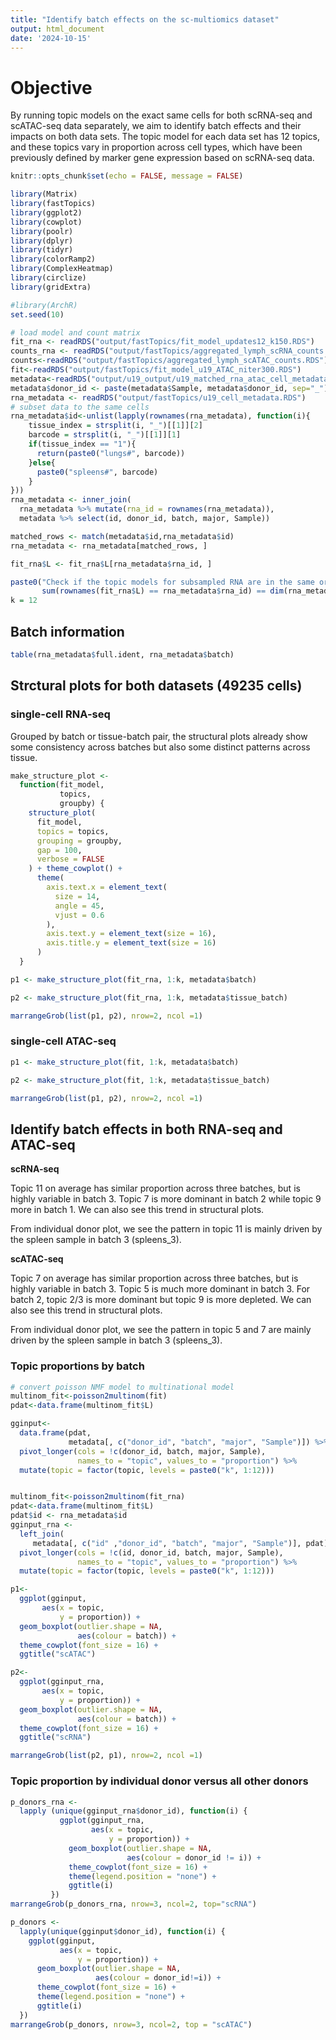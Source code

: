 ```yaml
---
title: "Identify batch effects on the sc-multiomics dataset"
output: html_document
date: '2024-10-15'
---
```


# Objective

By running topic models on the exact same cells for both scRNA-seq and scATAC-seq data separately, we aim to identify batch effects and their impacts on both data sets. The topic model for each data set has 12 topics, and these topics vary in proportion across cell types, which have been previously defined by marker gene expression based on scRNA-seq data.

```r
knitr::opts_chunk$set(echo = FALSE, message = FALSE)

library(Matrix)
library(fastTopics)
library(ggplot2)
library(cowplot)
library(poolr)
library(dplyr)
library(tidyr)
library(colorRamp2)
library(ComplexHeatmap)
library(circlize)
library(gridExtra)

#library(ArchR)
set.seed(10)
```

```r
# load model and count matrix
fit_rna <- readRDS("output/fastTopics/fit_model_updates12_k150.RDS")
counts_rna <- readRDS("output/fastTopics/aggregated_lymph_scRNA_counts.RDS")
counts<-readRDS("output/fastTopics/aggregated_lymph_scATAC_counts.RDS")
fit<-readRDS("output/fastTopics/fit_model_u19_ATAC_niter300.RDS")
metadata<-readRDS("output/u19_output/u19_matched_rna_atac_cell_metadata.RDS")
metadata$donor_id <- paste(metadata$Sample, metadata$donor_id, sep="_")
rna_metadata <- readRDS("output/fastTopics/u19_cell_metadata.RDS")
# subset data to the same cells 
rna_metadata$id<-unlist(lapply(rownames(rna_metadata), function(i){
    tissue_index = strsplit(i, "_")[[1]][2]
    barcode = strsplit(i, "_")[[1]][1]
    if(tissue_index == "1"){
      return(paste0("lungs#", barcode))
    }else{
      paste0("spleens#", barcode)
    }
}))
rna_metadata <- inner_join(
  rna_metadata %>% mutate(rna_id = rownames(rna_metadata)), 
  metadata %>% select(id, donor_id, batch, major, Sample))

matched_rows <- match(metadata$id,rna_metadata$id)
rna_metadata <- rna_metadata[matched_rows, ]

fit_rna$L <- fit_rna$L[rna_metadata$rna_id, ]

paste0("Check if the topic models for subsampled RNA are in the same order as ATAC-seq metadata matrix: ",
       sum(rownames(fit_rna$L) == rna_metadata$rna_id) == dim(rna_metadata)[1])
k = 12
```


## Batch information
```r
table(rna_metadata$full.ident, rna_metadata$batch)
```

## Strctural plots for both datasets (49235 cells)

### single-cell RNA-seq 

Grouped by batch or tissue-batch pair, the structural plots already show some consistency across batches but also some distinct patterns  across tissue.
```r
make_structure_plot <-
  function(fit_model,
           topics,
           groupby) {
    structure_plot(
      fit_model,
      topics = topics,
      grouping = groupby,
      gap = 100,
      verbose = FALSE
    ) + theme_cowplot() +
      theme(
        axis.text.x = element_text(
          size = 14,
          angle = 45,
          vjust = 0.6
        ),
        axis.text.y = element_text(size = 16),
        axis.title.y = element_text(size = 16)
      )
  }

```


```r
p1 <- make_structure_plot(fit_rna, 1:k, metadata$batch)

p2 <- make_structure_plot(fit_rna, 1:k, metadata$tissue_batch)

marrangeGrob(list(p1, p2), nrow=2, ncol =1)
```
### single-cell ATAC-seq 

```r

p1 <- make_structure_plot(fit, 1:k, metadata$batch)

p2 <- make_structure_plot(fit, 1:k, metadata$tissue_batch)

marrangeGrob(list(p1, p2), nrow=2, ncol =1)
```

## Identify batch effects in both RNA-seq and ATAC-seq

**scRNA-seq**

Topic 11 on average has similar proportion across three batches, but is highly variable in batch 3.
Topic 7 is more dominant in batch 2 while topic 9 more in batch 1. We can also see this trend in structural plots.

From individual donor plot, we see the pattern in topic 11 is mainly driven by the spleen sample in batch 3 (spleens_3). 

**scATAC-seq**

Topic 7 on average has similar proportion across three batches, but is highly variable in batch 3. Topic 5 is much more dominant in batch 3. For batch 2, topic 2/3 is more dominant but topic 9 is more depleted. We can also see this trend in structural plots.

From individual donor plot, we see the pattern in topic 5 and 7 are mainly driven by the spleen sample in batch 3 (spleens_3). 

### Topic proportions by batch

```r
# convert poisson NMF model to multinational model
multinom_fit<-poisson2multinom(fit)
pdat<-data.frame(multinom_fit$L)

gginput<-
  data.frame(pdat, 
             metadata[, c("donor_id", "batch", "major", "Sample")]) %>%
  pivot_longer(cols = !c(donor_id, batch, major, Sample), 
               names_to = "topic", values_to = "proportion") %>%
  mutate(topic = factor(topic, levels = paste0("k", 1:12)))


multinom_fit<-poisson2multinom(fit_rna)
pdat<-data.frame(multinom_fit$L)
pdat$id <- rna_metadata$id
gginput_rna <-
  left_join(
     metadata[, c("id" ,"donor_id", "batch", "major", "Sample")], pdat) %>%
  pivot_longer(cols = !c(id, donor_id, batch, major, Sample), 
               names_to = "topic", values_to = "proportion") %>%
  mutate(topic = factor(topic, levels = paste0("k", 1:12)))

p1<-
  ggplot(gginput,
       aes(x = topic,
           y = proportion)) +
  geom_boxplot(outlier.shape = NA,
               aes(colour = batch)) +
  theme_cowplot(font_size = 16) + 
  ggtitle("scATAC")

p2<-
  ggplot(gginput_rna,
       aes(x = topic,
           y = proportion)) +
  geom_boxplot(outlier.shape = NA,
               aes(colour = batch)) +
  theme_cowplot(font_size = 16) + 
  ggtitle("scRNA")

marrangeGrob(list(p2, p1), nrow=2, ncol =1)

```

### Topic proportion by individual donor versus all other donors

```r
p_donors_rna <-
  lapply (unique(gginput_rna$donor_id), function(i) {
           ggplot(gginput_rna,
                  aes(x = topic,
                      y = proportion)) +
             geom_boxplot(outlier.shape = NA,
                          aes(colour = donor_id != i)) +
             theme_cowplot(font_size = 16) +
             theme(legend.position = "none") +
             ggtitle(i)
         })
marrangeGrob(p_donors_rna, nrow=3, ncol=2, top="scRNA")
```

```r
p_donors <-
  lapply(unique(gginput$donor_id), function(i) {
    ggplot(gginput,
           aes(x = topic,
               y = proportion)) +
      geom_boxplot(outlier.shape = NA,
                   aes(colour = donor_id!=i)) +
      theme_cowplot(font_size = 16) + 
      theme(legend.position = "none") + 
      ggtitle(i)
  })
marrangeGrob(p_donors, nrow=3, ncol=2, top = "scATAC")
```

